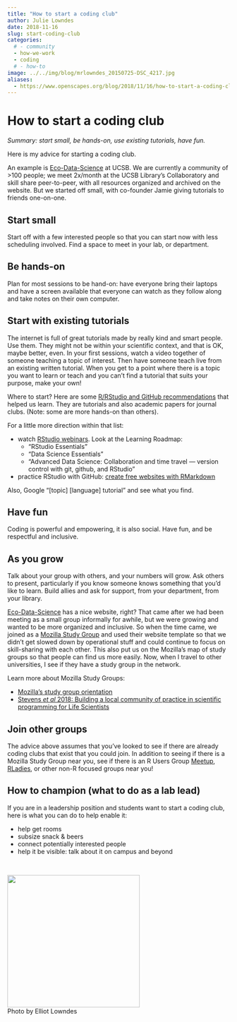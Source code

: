 ```yaml
---
title: "How to start a coding club"
author: Julie Lowndes
date: 2018-11-16
slug: start-coding-club
categories:
  # - community
  - how-we-work
  - coding
  # - how-to
image: ../../img/blog/mrlowndes_20150725-DSC_4217.jpg
aliases: 
  - https://www.openscapes.org/blog/2018/11/16/how-to-start-a-coding-club/
---
```


# How to start a coding club

*Summary: start small, be hands-on, use existing tutorials, have fun.*

Here is my advice for starting a coding club. 

An example is [Eco-Data-Science](http://eco-data-science.github.io/) at UCSB. We are currently a community of >100 people; we meet 2x/month at the UCSB Library's Collaboratory and skill share peer-to-peer, with all resources organized and archived on the website. But we started off small, with co-founder Jamie giving tutorials to friends one-on-one.

## Start small

Start off with a few interested people so that you can start now with less scheduling involved. Find a space to meet in your lab, or department.

## Be hands-on

Plan for most sessions to be hand-on: have everyone bring their laptops and have a screen available that everyone can watch as they follow along and take notes on their own computer. 

## Start with existing tutorials

The internet is full of great tutorials made by really kind and smart people. Use them. They might not be within your scientific context, and that is OK, maybe better, even. In your first sessions, watch a video together of someone teaching a topic of interest. Then have someone teach live from an existing written tutorial. When you get to a point where there is a topic you want to learn or teach and you can't find a tutorial that suits your purpose, make your own!

Where to start? Here are some [R/RStudio and GitHub recommendations](http://ohi-science.org/betterscienceinlesstime/resources_and_community) that helped us learn. They are tutorials and also academic papers for journal clubs. (Note: some are more hands-on than others).

For a little more direction within that list:

- watch [RStudio webinars](https://resources.rstudio.com/). Look at the Learning Roadmap: 
    - "RStudio Essentials"
    - "Data Science Essentials"
    - "Advanced Data Science: Collaboration and time travel — version control with git, github, and RStudio"  
- practice RStudio with GitHub: [create free websites with RMarkdown](https://jules32.github.io/rmarkdown-website-tutorial/)

Also, Google "[topic] [language] tutorial" and see what you find.

## Have fun

Coding is powerful and empowering, it is also social. Have fun, and be respectful and inclusive. 

## As you grow

Talk about your group with others, and your numbers will grow. Ask others to present, particularly if you know someone knows something that you'd like to learn. Build allies and ask for support, from your department, from your library. 


[Eco-Data-Science](http://eco-data-science.github.io/) has a nice website, right? That came after we had been meeting as a small group informally for awhile, but we were growing and wanted to be more organized and inclusive. So when the time came, we joined as a [Mozilla Study Group](https://science.mozilla.org/programs/studygroups/join) and used their website template so that we didn't get slowed down by operational stuff and could continue to focus on skill-sharing with each other. This also put us on the Mozilla's map of study groups so that people can find us more easily. Now, when I travel to other universities, I see if they have a study group in the network.

Learn more about Mozilla Study Groups: 

- [Mozilla's study group orientation](https://mozillascience.github.io/study-group-orientation/1-about-study-groups.html)
- [Stevens *et al* 2018: Building a local community of practice in scientific programming for Life Scientists](https://www.biorxiv.org/content/early/2018/11/11/265421)

## Join other groups

The advice above assumes that you've looked to see if there are already coding clubs that exist that you could join. In addition to seeing if there is a Mozilla Study Group near you, see if there is an R Users Group [Meetup](https://www.meetup.com/), [RLadies](https://rladies.org), or other non-R focused groups near you!

## How to champion (what to do as a lab lead)

If you are in a leadership position and students want to start a coding club, here is what you can do to help enable it:

- help get rooms
- subsize snack & beers
- connect potentially interested people
- help it be visible: talk about it on campus and beyond

<br>

<img src="/img/blog/mrlowndes_20150725-DSC_4217.jpg" width="300px">  
Photo by Elliot Lowndes

